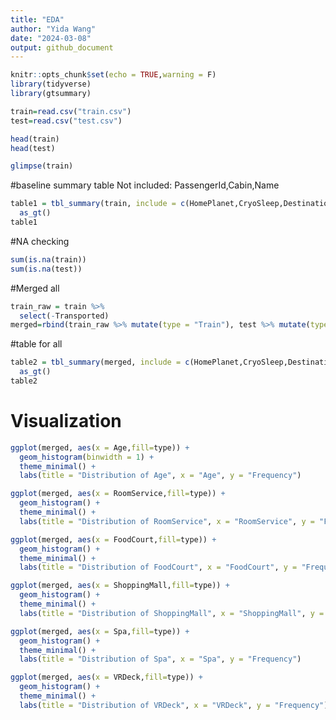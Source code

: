 ```yaml
---
title: "EDA"
author: "Yida Wang"
date: "2024-03-08"
output: github_document
---
```


```r
knitr::opts_chunk$set(echo = TRUE,warning = F)
library(tidyverse)
library(gtsummary)
```

```r
train=read.csv("train.csv")
test=read.csv("test.csv")

```

```r
head(train)
head(test)
```
```r
glimpse(train)
```

#baseline summary table
Not included: PassengerId,Cabin,Name
```r
table1 = tbl_summary(train, include = c(HomePlanet,CryoSleep,Destination,Age,VIP,RoomService,FoodCourt,ShoppingMall,Spa,VRDeck,Transported),statistic = list(all_continuous() ~ "{mean} ({sd}),{median} ({p25}, {p75}),{min}-{max}"))  %>%
  as_gt()
table1

```

#NA checking

```r
sum(is.na(train))
sum(is.na(test))
```

#Merged all
```r
train_raw = train %>% 
  select(-Transported)
merged=rbind(train_raw %>% mutate(type = "Train"), test %>% mutate(type = "Test"))
```

#table for all
```r
table2 = tbl_summary(merged, include = c(HomePlanet,CryoSleep,Destination,Age,VIP,RoomService,FoodCourt,ShoppingMall,Spa,VRDeck,type),statistic = list(all_continuous() ~ "{mean} ({sd}),{median} ({p25}, {p75}),{min}-{max}"))  %>%
  as_gt()
table2
```

# Visualization
```r
ggplot(merged, aes(x = Age,fill=type)) +
  geom_histogram(binwidth = 1) +
  theme_minimal() +
  labs(title = "Distribution of Age", x = "Age", y = "Frequency")

```

```r
ggplot(merged, aes(x = RoomService,fill=type)) +
  geom_histogram() +
  theme_minimal() +
  labs(title = "Distribution of RoomService", x = "RoomService", y = "Frequency")

```

```r
ggplot(merged, aes(x = FoodCourt,fill=type)) +
  geom_histogram() +
  theme_minimal() +
  labs(title = "Distribution of FoodCourt", x = "FoodCourt", y = "Frequency")

```

```r
ggplot(merged, aes(x = ShoppingMall,fill=type)) +
  geom_histogram() +
  theme_minimal() +
  labs(title = "Distribution of ShoppingMall", x = "ShoppingMall", y = "Frequency")
```
```r
ggplot(merged, aes(x = Spa,fill=type)) +
  geom_histogram() +
  theme_minimal() +
  labs(title = "Distribution of Spa", x = "Spa", y = "Frequency")
```
```r
ggplot(merged, aes(x = VRDeck,fill=type)) +
  geom_histogram() +
  theme_minimal() +
  labs(title = "Distribution of VRDeck", x = "VRDeck", y = "Frequency")
```
